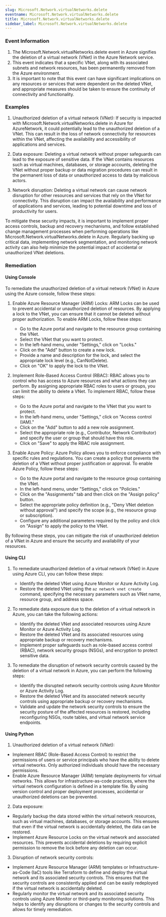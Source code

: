 ```yaml
--- 
slug: Microsoft.Network.virtualNetworks.delete
eventname: Microsoft.Network.virtualNetworks.delete
title: Microsoft.Network.virtualNetworks.delete
sidebar_label: Microsoft.Network.virtualNetworks.delete
---
```

                       
### Event Information

1. The Microsoft.Network.virtualNetworks.delete event in Azure signifies the deletion of a virtual network (VNet) in the Azure Network service.
2. This event indicates that a specific VNet, along with its associated subnets and network resources, has been permanently removed from the Azure environment.
3. It is important to note that this event can have significant implications on any resources or services that were dependent on the deleted VNet, and appropriate measures should be taken to ensure the continuity of connectivity and functionality.


### Examples

1. Unauthorized deletion of a virtual network (VNet): If security is impacted with Microsoft.Network.virtualNetworks.delete in Azure for AzureNetwork, it could potentially lead to the unauthorized deletion of a VNet. This can result in the loss of network connectivity for resources within the VNet, affecting the availability and accessibility of applications and services.

2. Data exposure: Deleting a virtual network without proper safeguards can lead to the exposure of sensitive data. If the VNet contains resources such as virtual machines, databases, or storage accounts, deleting the VNet without proper backup or data migration procedures can result in the permanent loss of data or unauthorized access to data by malicious actors.

3. Network disruption: Deleting a virtual network can cause network disruption for other resources and services that rely on the VNet for connectivity. This disruption can impact the availability and performance of applications and services, leading to potential downtime and loss of productivity for users.

To mitigate these security impacts, it is important to implement proper access controls, backup and recovery mechanisms, and follow established change management processes when performing operations like Microsoft.Network.virtualNetworks.delete in Azure. Regularly backing up critical data, implementing network segmentation, and monitoring network activity can also help minimize the potential impact of accidental or unauthorized VNet deletions.

### Remediation

#### Using Console

To remediate the unauthorized deletion of a virtual network (VNet) in Azure using the Azure console, follow these steps:

1. Enable Azure Resource Manager (ARM) Locks: ARM Locks can be used to prevent accidental or unauthorized deletion of resources. By applying a lock to the VNet, you can ensure that it cannot be deleted without proper authorization. To enable ARM Locks, follow these steps:
   - Go to the Azure portal and navigate to the resource group containing the VNet.
   - Select the VNet that you want to protect.
   - In the left-hand menu, under "Settings," click on "Locks."
   - Click on the "Add" button to create a new lock.
   - Provide a name and description for the lock, and select the appropriate lock level (e.g., CanNotDelete).
   - Click on "OK" to apply the lock to the VNet.

2. Implement Role-Based Access Control (RBAC): RBAC allows you to control who has access to Azure resources and what actions they can perform. By assigning appropriate RBAC roles to users or groups, you can limit the ability to delete a VNet. To implement RBAC, follow these steps:
   - Go to the Azure portal and navigate to the VNet that you want to protect.
   - In the left-hand menu, under "Settings," click on "Access control (IAM)."
   - Click on the "Add" button to add a new role assignment.
   - Select the appropriate role (e.g., Contributor, Network Contributor) and specify the user or group that should have this role.
   - Click on "Save" to apply the RBAC role assignment.

3. Enable Azure Policy: Azure Policy allows you to enforce compliance with specific rules and regulations. You can create a policy that prevents the deletion of a VNet without proper justification or approval. To enable Azure Policy, follow these steps:
   - Go to the Azure portal and navigate to the resource group containing the VNet.
   - In the left-hand menu, under "Settings," click on "Policies."
   - Click on the "Assignments" tab and then click on the "Assign policy" button.
   - Select the appropriate policy definition (e.g., "Deny VNet deletion without approval") and specify the scope (e.g., the resource group or subscription).
   - Configure any additional parameters required by the policy and click on "Assign" to apply the policy to the VNet.

By following these steps, you can mitigate the risk of unauthorized deletion of a VNet in Azure and ensure the security and availability of your resources.

#### Using CLI

1. To remediate unauthorized deletion of a virtual network (VNet) in Azure using Azure CLI, you can follow these steps:
   - Identify the deleted VNet using Azure Monitor or Azure Activity Log.
   - Restore the deleted VNet using the `az network vnet create` command, specifying the necessary parameters such as VNet name, resource group, and address space.

2. To remediate data exposure due to the deletion of a virtual network in Azure, you can take the following actions:
   - Identify the deleted VNet and associated resources using Azure Monitor or Azure Activity Log.
   - Restore the deleted VNet and its associated resources using appropriate backup or recovery mechanisms.
   - Implement proper safeguards such as role-based access control (RBAC), network security groups (NSGs), and encryption to protect sensitive data.

3. To remediate the disruption of network security controls caused by the deletion of a virtual network in Azure, you can perform the following steps:
   - Identify the disrupted network security controls using Azure Monitor or Azure Activity Log.
   - Restore the deleted VNet and its associated network security controls using appropriate backup or recovery mechanisms.
   - Validate and update the network security controls to ensure the security posture of the affected resources is restored, including reconfiguring NSGs, route tables, and virtual network service endpoints.

#### Using Python

1. Unauthorized deletion of a virtual network (VNet):
- Implement RBAC (Role-Based Access Control) to restrict the permissions of users or service principals who have the ability to delete virtual networks. Only authorized individuals should have the necessary permissions.
- Enable Azure Resource Manager (ARM) template deployments for virtual networks. This allows for infrastructure-as-code practices, where the virtual network configuration is defined in a template file. By using version control and proper deployment processes, accidental or unauthorized deletions can be prevented.

2. Data exposure:
- Regularly backup the data stored within the virtual network resources, such as virtual machines, databases, or storage accounts. This ensures that even if the virtual network is accidentally deleted, the data can be restored.
- Implement Azure Resource Locks on the virtual network and associated resources. This prevents accidental deletions by requiring explicit permission to remove the lock before any deletion can occur.

3. Disruption of network security controls:
- Implement Azure Resource Manager (ARM) templates or Infrastructure-as-Code (IaC) tools like Terraform to define and deploy the virtual network and its associated security controls. This ensures that the security controls are consistently applied and can be easily redeployed if the virtual network is accidentally deleted.
- Regularly monitor the virtual network and its associated security controls using Azure Monitor or third-party monitoring solutions. This helps to identify any disruptions or changes to the security controls and allows for timely remediation.


 